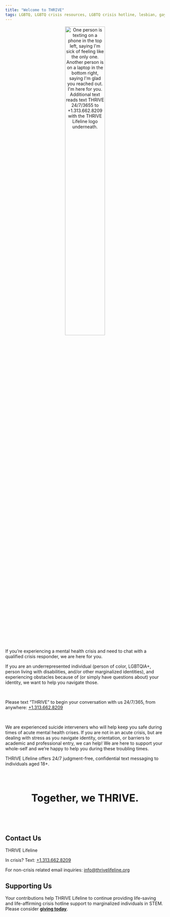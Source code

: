 ```yaml
---
title: "Welcome to THRIVE"
tags: LGBTQ, LGBTQ crisis resources, LGBTQ crisis hotline, lesbian, gay, bisexual, transgender, queer, trans, asexual, resources, crisis, hotline, help, suicide, depression, depressed, anxiety, anxious, stress, stressed, self harm, isolation, STEM, science, technology, mathematics, engineering, math, eng, tech, biology, bio, physics, phys, chemistry, chem, biochem, biochemistry, chem eng, chemical engineering, mech eng, mechanical engineering, civil engineering, civ eng, comp sci, computer science, env sci, environmental science, identity, marginalized, underrepresented, disability, disabled, BIPOC, QTBIPOC, Two Spirit, 2 Spirirt, alone
---
```

<center>
![](images/Only_One.png "One person is texting on a phone in the top left, saying I'm sick of feeling like the only one. Another person is on a laptop in the bottom right, saying I'm glad you reached out. I'm here for you. Additional text reads text THRIVE 24/7/3655 to +1.313.662.8209 with the THRIVE Lifeline logo underneath."){width=50%}
</center>

If you’re experiencing a mental health crisis and need to chat with a qualified
crisis responder, we are here for you.

If you are an underrepresented individual (person of color, LGBTQIA+, person
living with disabilities, and/or other marginalized identities), and
experiencing obstacles because of (or simply have questions about) your
identity, we want to help you navigate those.

<br/>

Please text "THRIVE" to begin your conversation with us 24/7/365, from anywhere:
<a href="sms:+13136628209&body=THRIVE">+1.313.662.8209</a>

<br/>

We are experienced suicide interveners who will help keep you safe during times
of acute mental health crises. If you are not in an acute crisis, but are
dealing with stress as you navigate identity, orientation, or barriers to
academic and professional entry, we can help! We are here to support your
whole-self and we’re happy to help you during these troubling times.

THRIVE Lifeline offers 24/7 judgment-free, confidential text messaging to
individuals aged 18+.

<br/>
<br/>

<center>
<p style="font-size:24pt; font-weight: bolder">Together, we THRIVE.</p>
</center>

<br/>
<br/>

## Contact Us

THRIVE Lifeline

In crisis? Text: <a href="sms:+13136628209&body=THRIVE">+1.313.662.8209</a>

For non-crisis related email inquiries: <info@thrivelifeline.org>

## Supporting Us

Your contributions help THRIVE Lifeline to continue providing life-saving
and life-affirming crisis hotline support to marginalized individuals in STEM.
Please consider
<a href="https://www.gofundme.com/f/thrive-lifeline"><b>giving today</b></a>.
